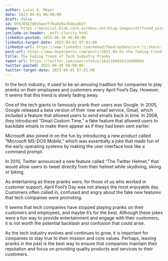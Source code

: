 ```yaml
---
author: Lucas A. Meyer
date: 2023-04-01 06:00:00
draft: false
id: 0f6705b78035eeff76a649a764badb2f
image: https://mpsocial.blob.core.windows.net/blog-images/diffused_pinocchio.png
include-in-header: _msft-clarity.html
linkedin-posted: 2022-06-30 06:00:00
linkedin-target-date: 2023-04-01 07:01:00
linkedin-url: https://www.linkedin.com/embed/feed/update/urn:li:share:7047930646765187072
post-url: https://www.meyerperin.com/posts/2023-04-01-the-fading-trend-of-tech-industry-pranks.html
title: The Fading Trend of Tech Industry Pranks
tweet-url: https://twitter.com/user/status/1642164936116690945
twitter-posted: 2022-06-30 06:00:00
twitter-target-date: 2023-04-01 07:01:00
---
```


In the tech industry, it used to be an amusing tradition for companies to play pranks on their employees and customers every April Fool's Day. However, it seems that this trend is slowly fading away.

One of the tech giants to famously prank their users was Google. In 2005, Google released a beta version of their new email service, Gmail, which included a feature that allowed users to send emails back in time. In 2008, they introduced "Gmail Custom Time," a fake feature that allowed users to backdate emails to make them appear as if they had been sent earlier.

Microsoft also joined in on the fun by introducing a new product called "Microsoft MS-DOS Mobile," which was essentially a joke that made fun of the early operating systems by making the user interface look like a command prompt.

In 2010, Twitter announced a new feature called "The Twitter Helmet," that would allow users to tweet directly from their helmet while skydiving, skiing or biking.

As entertaining as these pranks were, for those of us who worked in customer support, April Fool's Day was not always the most enjoyable day. Customers often called in, confused and angry about the fake new features that tech companies were promoting.

It seems that tech companies have stopped playing pranks on their customers and employees, and maybe it's for the best. Although these jokes were a fun way to provide entertainment and engage with their customers, it is not worth the potential backlash and confusion that could arise. 

As the tech industry evolves and continues to grow, it is important for companies to stay true to their mission and core values. Perhaps, leaving pranks in the past is the best way to ensure that companies maintain their reputation and focus on providing quality products and services to their customers.